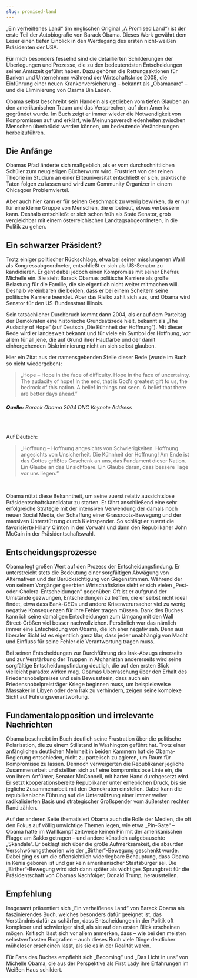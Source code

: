```yaml
---
slug: promised-land
---
```



„Ein verheißenes Land“ (im englischen Original „A Promised Land“) ist der erste Teil der Autobiografie von Barack Obama. Dieses Werk gewährt dem Leser einen tiefen Einblick in den Werdegang des ersten nicht-weißen Präsidenten der USA. 

Für mich besonders fesselnd sind die detaillierten Schilderungen der Überlegungen und Prozesse, die zu den bedeutendsten Entscheidungen seiner Amtszeit geführt haben. Dazu gehören die Rettungsaktionen für Banken und Unternehmen während der Wirtschaftskrise 2008, die Einführung einer neuen Krankenversicherung – bekannt als „Obamacare“ – und die Eliminierung von Osama Bin Laden.

Obama selbst beschreibt sein Handeln als getrieben vom tiefen Glauben an den amerikanischen Traum und das Versprechen, auf dem Amerika gegründet wurde. Im Buch zeigt er immer wieder die Notwendigkeit von Kompromissen auf und erklärt, wie Meinungsverschiedenheiten zwischen Menschen überbrückt werden können, um bedeutende Veränderungen herbeizuführen.

## Die Anfänge
Obamas Pfad änderte sich maßgeblich, als er vom durchschnittlichen Schüler zum neugierigen Bücherwurm wird. Frustriert von der reinen Theorie im Studium an einer Eliteuniversität entschließt er sich, praktische Taten folgen zu lassen und wird zum Community Organizer in einem Chicagoer Problemviertel. 

Aber auch hier kann er für seinen Geschmack zu wenig bewirken, da er nur für eine kleine Gruppe von Menschen, die er betreut, etwas verbessern kann. Deshalb entschließt er sich schon früh als State Senator, grob vergleichbar mit einem österreichischen Landtagsabgeordneten, in die Politik zu gehen.

## Ein schwarzer Präsident?	
Trotz einiger politischer Rückschläge, etwa bei seiner misslungenen Wahl als Kongressabgeordneter, entschließt er sich als US-Senator zu kandidieren. Er geht dabei jedoch einen Kompromiss mit seiner Ehefrau Michelle ein. Sie sieht Barack Obamas politische Karriere als große Belastung für die Familie, die sie eigentlich nicht weiter mitmachen will. Deshalb vereinbaren die beiden, dass er bei einem Scheitern seine politische Karriere beendet. Aber das Risiko zahlt sich aus, und Obama wird Senator für den US-Bundesstaat Illinois. 

Sein tatsächlicher Durchbruch kommt dann 2004, als er auf dem Parteitag der Demokraten eine historische Grundsatzrede hielt, bekannt als „The Audacity of Hope“ (auf Deutsch „Die Kühnheit der Hoffnung“). Mit dieser Rede wird er landesweit bekannt und für viele ein Symbol der Hoffnung, vor allem für all jene, die auf Grund ihrer Hautfarbe und der damit einhergehenden Diskriminierung nicht an sich selbst glauben. 

Hier ein Zitat aus der namensgebenden Stelle dieser Rede (wurde im Buch so nicht wiedergeben):
> „Hope – Hope in the face of difficulty. Hope in the face of uncertainty. The audacity of hope! In the end, that is God’s greatest gift to us, the bedrock of this nation. A belief in things not seen. A belief that there are better days ahead.”
###### **Quelle:** Barack Obama 2004 DNC Keynote Address
<br/>

Auf Deutsch: 
> „Hoffnung – Hoffnung angesichts von Schwierigkeiten. Hoffnung angesichts von Unsicherheit. Die Kühnheit der Hoffnung! Am Ende ist das Gottes größtes Geschenk an uns, das Fundament dieser Nation. Ein Glaube an das Unsichtbare. Ein Glaube daran, dass bessere Tage vor uns liegen.“
<br/>

Obama nützt diese Bekanntheit, um seine zuerst relativ aussichtslose Präsidentschaftskandidatur zu starten. Er fährt anschließend eine sehr erfolgreiche Strategie mit der intensiven Verwendung der damals noch neuen Social Media, der Schaffung einer Grassroots-Bewegung und der massiven Unterstützung durch Kleinspender. So schlägt er zuerst die favorisierte Hillary Clinton in der Vorwahl und dann den Republikaner John McCain in der Präsidentschaftswahl. 

## Entscheidungsprozesse
Obama legt großen Wert auf den Prozess der Entscheidungsfindung. Er unterstreicht stets die Bedeutung einer sorgfältigen Abwägung von Alternativen und der Berücksichtigung von Gegenstimmen. Während der von seinem Vorgänger geerbten Wirtschaftskrise sieht er sich vielen „Pest-oder-Cholera-Entscheidungen“ gegenüber: Oft ist er aufgrund der Umstände gezwungen, Entscheidungen zu treffen, die er selbst nicht ideal findet, etwa dass Bank-CEOs und andere Krisenverursacher viel zu wenig negative Konsequenzen für ihre Fehler tragen müssen. Dank des Buches kann ich seine damaligen Entscheidungen zum Umgang mit den Wall Street-Größen viel besser nachvollziehen. Persönlich war das nämlich immer eine Entscheidung von Obama, die ich eher negativ sah. Denn aus liberaler Sicht ist es eigentlich ganz klar, dass jeder unabhängig von Macht und Einfluss für seine Fehler die Verantwortung tragen muss.

Bei seinen Entscheidungen zur Durchführung des Irak-Abzugs einerseits und zur Verstärkung der Truppen in Afghanistan andererseits wird seine sorgfältige Entscheidungsfindung deutlich, die auf den ersten Blick vielleicht paradox wirken mag. Obamas Überraschung über den Erhalt des Friedensnobelpreises und sein Bewusstsein, dass auch ein Friedensnobelpreisträger Kriege beginnen muss, um beispielsweise Massaker in Libyen oder dem Irak zu verhindern, zeigen seine komplexe Sicht auf Führungsverantwortung. 

## Fundamentalopposition und irrelevante Nachrichten
Obama beschreibt im Buch deutlich seine Frustration über die politische Polarisation, die zu einem Stillstand in Washington geführt hat. Trotz einer anfänglichen deutlichen Mehrheit in beiden Kammern hat die Obama-Regierung entschieden, nicht zu parteiisch zu agieren, um Raum für Kompromisse zu lassen. Dennoch verweigerten die Republikaner jegliche Zusammenarbeit und stellten sich auf eine kompromisslose Linie ein, die von ihrem Anführer, Senator McConnell, mit harter Hand durchgesetzt wird. Er setzt kooperationsbereite Republikaner unter erheblichen Druck, bis sie jegliche Zusammenarbeit mit den Demokraten einstellen. Dabei kann die republikanische Führung auf die Unterstützung einer immer weiter radikalisierten Basis und strategischer Großspender vom äußersten rechten Rand zählen. 

Auf der anderen Seite thematisiert Obama auch die Rolle der Medien, die oft den Fokus auf völlig unwichtige Themen legen, wie etwa „Pin-Gate“ – Obama hatte im Wahlkampf zeitweise keinen Pin mit der amerikanischen Flagge am Sakko getragen – und andere künstlich aufgebauschte „Skandale“. Er beklagt sich über die große Aufmerksamkeit, die absurden Verschwörungstheorien wie der „Birther“-Bewegung geschenkt wurde. Dabei ging es um die offensichtlich widerlegbare Behauptung, dass Obama in Kenia geboren ist und gar kein amerikanischer Staatsbürger sei. Die „Birther“-Bewegung wird sich dann später als wichtiges Sprungbrett für die Präsidentschaft von Obamas Nachfolger, Donald Trump, herausstellen. 

## Empfehlung
Insgesamt präsentiert sich „Ein verheißenes Land“ von Barack Obama als faszinierendes Buch, welches besonders dafür geeignet ist, das Verständnis dafür zu schärfen, dass Entscheidungen in der Politik oft komplexer und schwieriger sind, als sie auf den ersten Blick erscheinen mögen. Kritisch lässt sich vor allem anmerken, dass – wie bei den meisten selbstverfassten Biografien – auch dieses Buch viele Dinge deutlicher müheloser erscheinen lässt, als sie es in der Realität waren.

Für Fans des Buches empfiehlt sich „Becoming“ und „Das Licht in uns“ von Michelle Obama, die aus der Perspektive als First Lady ihre Erfahrungen im Weißen Haus schildert.

